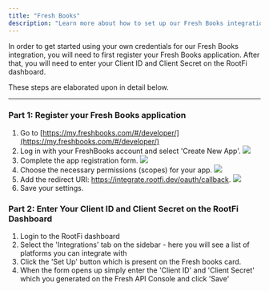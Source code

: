 ```yaml
---
title: "Fresh Books"
description: "Learn more about how to set up our Fresh Books integration."
---
```


In order to get started using your own credentials for our Fresh Books integration, you will need to first register your Fresh Books application. After that, you will need to enter your Client ID and Client Secret on the RootFi dashboard.

These steps are elaborated upon in detail below.

---

### Part 1: Register your Fresh Books application

1. Go to [https://my.freshbooks.com/#/developer/](https://my.freshbooks.com/#/developer/)
2. Log in with your FreshBooks account and select 'Create New App'.
   ![](/images/freshbooks/create_new_app.png)
3. Complete the app registration form.
   ![](/images/freshbooks/app-form.png)
4. Choose the necessary permissions (scopes) for your app.
   ![](/images/freshbooks/add-scopes.png)
5. Add the redirect URI: https://integrate.rootfi.dev/oauth/callback.
   ![](/images/freshbooks/add-redirect-uri.png)
6. Save your settings.

### Part 2: Enter Your Client ID and Client Secret on the RootFi Dashboard

1. Login to the RootFi dashboard
2. Select the 'Integrations' tab on the sidebar - here you will see a list of platforms you can integrate with
3. Click the 'Set Up' button which is present on the Fresh books card.
4. When the form opens up simply enter the 'Client ID' and 'Client Secret' which you generated on the Fresh API Console and click 'Save'
